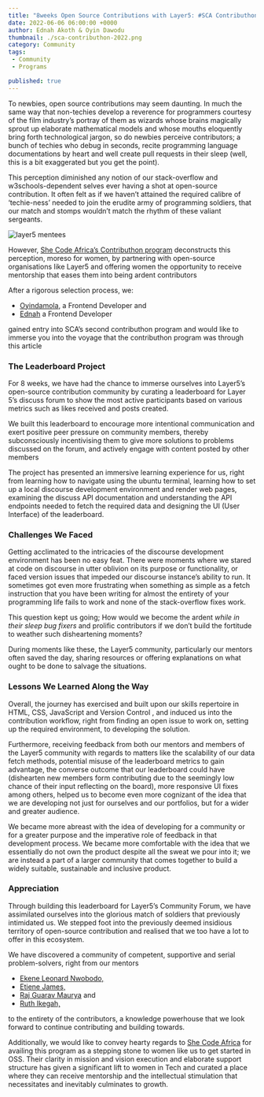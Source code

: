 ---
title: "8weeks Open Source Contributions with Layer5: #SCA Contributhon 2022"
date: 2022-06-06 06:00:00 +0000
author: Ednah Akoth & Oyin Dawodu
thumbnail: ./sca-contributhon-2022.png
category: Community
tags:
 - Community
 - Programs

published: true
---





<BlogWrapper>

<div class="intro">
<p>
To newbies, open source contributions may seem daunting. In much the same way that non-techies develop a reverence for programmers courtesy of the film industry’s portray of them as wizards whose brains magically sprout up elaborate mathematical models and whose mouths eloquently bring forth technological jargon, so do newbies perceive contributors; a bunch of techies who debug in seconds, recite programming language documentations by heart and well create pull requests in their sleep (well, this is a bit exaggerated but you get the point). 
</p>
</div>

  <p>
  This perception diminished any notion of our stack-overflow and w3schools-dependent selves ever having a shot at open-source contribution. It often felt as if we haven’t attained the required calibre of ‘techie-ness’ needed to join the erudite army of programming soldiers, that our match and stomps wouldn’t match the rhythm of these valiant sergeants. 
  </p>
  
  <img src={mentees} className="right" alt="layer5 mentees" />
  <p>
  However, <a href="https://shecodeafrica.org/programs/contributhon-1" rel="nofollow">She Code Africa’s Contributhon program</a>  deconstructs this perception, moreso for women,  by partnering with open-source organisations like Layer5 and offering women the opportunity to receive mentorship that eases them into being ardent contributors
  </p>
  <p>
  After a rigorous selection process, we:
  <ul>
    <li>
    <a href="https://twitter.com/oyindawodu">Oyindamola</a>, a Frontend Developer and 
    </li>
    <li>
    <a href="https://twitter.com/edmucious">Ednah</a> a Frontend Developer 
    </li>
  </ul>
  gained entry into SCA’s second contributhon program and would like to immerse you into the voyage that the contributhon program was through this article
  </p>

  <h3>The Leaderboard Project</h3>
  <p>
  For 8 weeks, we have had the chance to immerse ourselves into Layer5’s open-source contribution community by curating a leaderboard for Layer 5’s discuss forum to show the most active participants based on various metrics such as likes received and posts created.
  </p>
  <p>
  We built this leaderboard to encourage more intentional communication and exert positive peer pressure on community members, thereby subconsciously incentivising them to give more solutions to problems discussed on the forum, and actively engage with content posted by other members
  </p>
  <p>
  The project has presented an immersive learning experience for us, right from learning how to navigate using the ubuntu terminal, learning how to set up a local discourse development environment and render web pages,  examining the discuss API documentation and understanding the API endpoints needed to fetch the required data and designing the UI (User Interface) of the leaderboard. 
  </p>
  
  <h3>Challenges We Faced</h3>
  <p>
  Getting acclimated to the intricacies of the discourse development environment has been no easy feat. There were moments where we stared at code on discourse in utter oblivion on its purpose or functionality, or faced version issues that impeded our discourse instance’s ability to run. It sometimes got even more frustrating when something as simple as a fetch instruction that you have been writing for almost the entirety of your programming life fails to work and none of the stack-overflow fixes work. 
  </p>
  <p>
  This question kept us going; How would we become the ardent <em>while in their sleep bug fixers</em> and prolific contributors if we don’t build the fortitude to weather such disheartening moments?
  </p>
  <p>
   During moments like these, the Layer5 community, particularly our mentors often saved the day, sharing resources or offering explanations on what ought to be done to salvage the situations.
  </p>

  <h3>Lessons We Learned Along the Way</h3>
  <p>
  Overall, the journey has exercised and built upon our skills repertoire in HTML, CSS, JavaScript and Version Control , and induced us into the contribution workflow, right from finding an open issue to work on, setting up the required environment, to developing the solution. 
  </p>
  <p>
  Furthermore, receiving feedback from both our mentors and members of the Layer5 community with regards to matters like the scalability of our data fetch methods, potential misuse of the leaderboard metrics to gain advantage, the converse outcome that our leaderboard could have (dishearten new members form contributing due to the seemingly low chance of their input reflecting on the board), more responsive UI fixes among others, helped us to become even more cognizant of the idea that we are developing not just for ourselves and our portfolios, but for a wider and greater audience.
  </p>
  <p>
  We became more abreast with the idea of developing for a community or for a greater purpose and the imperative role of feedback in that development process.
  We became more comfortable with the idea that we essentially do not own the product despite all the sweat we pour into it; we are instead a part of a larger community that comes together to build a widely suitable, sustainable and inclusive product. 
  </p>


  <h3>Appreciation</h3>
  <p>
  Through building this leaderboard for Layer5’s Community Forum, we have assimilated ourselves into the glorious match of soldiers that previously intimidated us. We stepped foot into the previously deemed insidious territory of open-source contribution and realised that we too have a lot to offer in this ecosystem. 
  </p>
  <p>
  We have discovered a community of competent, supportive and serial problem-solvers, right from our mentors <ul>
    <li>
    <a href="https://layer5.io/community/members/ekene-leonard-nwobodo">Ekene Leonard Nwobodo,</a>
    </li>
    <li>
    <a href="https://twitter.com/etienejames5">Etiene James,</a>
    </li>
    <li>
      <a href="https://twitter.com/RajGM_Hacks">Raj Guarav Maurya</a> and
    </li>
    <li>
      <a href="https://layer5.io/community/members/ruth-ikegah">Ruth Ikegah,</a>
    </li>
  </ul>
   to the entirety of the contributors, a knowledge powerhouse that we look forward to continue contributing and building towards.
  </p>

  <p>
  Additionally, we would like to convey hearty regards to <a href="https://shecodeafrica.org/">She Code Africa</a> for availing this program as a stepping stone to women like us to get started in OSS. Their clarity in mission and vision execution and elaborate support structure has given a significant lift to women in Tech and curated a place where they can receive mentorship and the intellectual stimulation that necessitates and inevitably culminates to growth. 
  </p>

</BlogWrapper>

